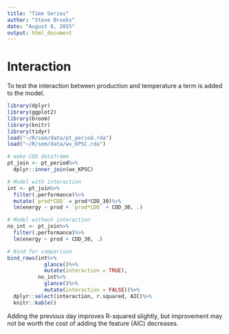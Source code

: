 ```yaml
---
title: "Time Series"
author: "Steve Brooks"
date: "August 8, 2015"
output: html_document
---
```


# Interaction
To test the interaction between production and temperature a term is added to the model.

```r
library(dplyr)
library(ggplot2)
library(broom)
library(knitr)
library(tidyr)
load("~/R/sem/data/pt_period.rda")
load("~/R/sem/data/wx_KPSC.rda")
```

```r
# make CDD dataframe
pt_join <- pt_period%>%
  dplyr::inner_join(wx_KPSC)
```
```r
# Model with interaction
int <- pt_join%>%
  filter(.performance)%>%
  mutate(`prod*CDD` = prod*CDD_30)%>%
  lm(energy ~ prod + `prod*CDD` + CDD_30, .)

# Model without interaction
no_int <- pt_join%>%
  filter(.performance)%>%
  lm(energy ~ prod + CDD_30, .)

# Bind for comparison
bind_rows(int%>%
            glance()%>%
            mutate(interaction = TRUE),
          no_int%>%
            glance()%>%
            mutate(interaction = FALSE))%>%
  dplyr::select(interaction, r.squared, AIC)%>%
  knitr::kable()
```

Adding the previous day improves R-squared slightly, but improvement may not be worth the cost of adding the feature (AIC) decreases.  
